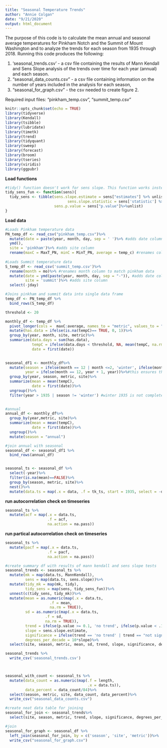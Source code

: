 ```yaml
---
title: "Seasonal Temperature Trends"
author: "Annie Colgan"
date: "9/21/2020"
output: html_document
---
```

The purpose of this code is to calculate the mean annual and seasonal average temperatures for Pinkham Notch and the Summit of Mount Washington and to analyze the trends for each season from 1935 through 2018. Running this code produces the following:

1. 'seasonal_trends.csv' - a csv file containing the results of Mann Kendall and Sens Slope analysis of the trends over time for each year (annual) and each season. 
2. "seasonal_data_counts.csv" - a csv file containing information on the number of years included in the analysis for each season,
3. "seasonal_for_graph.csv" -  the csv needed to create figure 2. 

Required input files: "pinkham_temp.csv", "summit_temp.csv"

```r
knitr::opts_chunk$set(echo = TRUE)
library(tidyverse)
library(Kendall)
library(tsibble)
library(lubridate)
library(timetk)
library(trend)
library(tidyquant)
library(sweep)
library(forecast)
library(broom)
library(tseries)
library(viridis)
library(ggpubr)

```
**Load functions**
```r
#tidy() function doesn't work for sens slope. This function works instead. 
tidy_sens_fun <- function(sens){
  tidy_sens <- tibble(sens.slope.estimate = sens["estimates"] %>% unlist, 
                            sens.slope.statistic = sens['statistic'] %>% unlist,
                      sens.p.value = sens["p.value"]%>%unlist)
}
```

**Load data**
```r
#Loads Pinkham temperature data
PN_temp_df <- read_csv("pinkham_temp.csv")%>%
  mutate(date = paste(year, month, day, sep = ' ')%>% #adds date column
  ymd(),
  site = 'pinkham')%>% #adds site column
  rename(maxC = MaxT_PN, minC = MinT_PN, average = temp_c) #renames columns to match summit data
  
#Loads Summit temperature data
S_temp_df <- read_csv('summit_temp.csv')%>%
  rename(month = mo)%>% #renames month column to match pinkham data
  mutate(date = ymd(paste(year, month, day, sep = "-")), #adds date column
         site = 'summit')%>% #adds site column
  select(-jday) 

#Joins pinkham and summit data into single data frame
temp_df <- PN_temp_df %>%
  bind_rows(S_temp_df) 
```


```r
threshold <- 20

monthly_df <- temp_df %>%
  pivot_longer(cols =  maxC:average, names_to = "metric", values_to = "tempC")%>%
  mutate(has.data = ifelse(is.na(tempC)== TRUE, 0, 1))%>%
  group_by(year, month, site, metric)%>%
  summarize(data.days = sum(has.data),
            tempC = ifelse(data.days < threshold, NA, mean(tempC, na.rm = TRUE)),
            date = first(date))
  

seasonal_df1 <- monthly_df%>%
  mutate(season = ifelse(month == 12 | month <=2, 'winter', ifelse(month <=5, 'spring', ifelse(month <= 8, 'summer', 'fall'))),
         year = ifelse(month == 12, year + 1, year))%>%#this ensures that december is averaged with the correct winter. 
  group_by(year, season, metric, site)%>%
  summarize(mean = mean(tempC),
            date = first(date))%>%
  ungroup()%>%
  filter(year > 1935 | season != 'winter') #winter 1935 is not complete because it is missing december.
  

#annual
annual_df <- monthly_df%>%
  group_by(year,metric, site)%>%
  summarize(mean = mean(tempC),
            date = first(date))%>%
  ungroup()%>%
  mutate(season = "annual")

#join annual with seasonal
seasonal_df <- seasonal_df1 %>%
  bind_rows(annual_df)


seasonal_ts <- seasonal_df %>%
  select(-year)%>%
  filter(is.na(mean)==FALSE)%>%
  group_by(season, metric, site)%>%
  nest()%>%
  mutate(data.ts = map(.x = data, .f = tk_ts, start = 1935, select = -date))
```
 
 
**run autocorrelation check on timeseries**
```r
seasonal_ts %>%
  mutate(acf = map(.x = data.ts,
                   .f = acf,
                   na.action = na.pass))
```
 
 **run partical autocorrelation check on timeseries**
```r
seasonal_ts %>%
  mutate(pacf = map(.x = data.ts,
                   .f = pacf,
                   na.action = na.pass))
```
 
```r
#create summary df with results of mann kendall and sens slope tests
seasonal_trends <- seasonal_ts %>%
  mutate(mk = map(data.ts, MannKendall),
         sens = map(data.ts, sens.slope))%>%
  mutate(tidy_mk = map(mk, tidy),
         tidy_sens = map(sens, tidy_sens_fun))%>%
  unnest(c(tidy_sens, tidy_mk))%>%
  mutate(mean = as.numeric(map(.x = data.ts,
                    .f = mean,
                    na.rm = TRUE)),
         sd = as.numeric(map(.x = data.ts,
                  .f = sd,
                  na.rm = TRUE)),
         trend = ifelse(p.value >= 0.1, 'no trend', ifelse(p.value < .1 & p.value >= .05, 'not significant', ifelse(kendall_score > 0, "increasing", "decreasing"))),
         slope = sens.slope.estimate,
         significance = ifelse(trend == 'no trend' | trend == "not significant", "p > 0.05","p < 0.05"),
         degrees_per_decade = 10*slope)%>%
  select(site, season, metric, mean, sd, trend, slope, significance, degrees_per_decade, sens.p.value)

seasonal_trends %>%
  write_csv('seasonal_trends.csv')



seasonal_with_count <- seasonal_ts %>%
  mutate(data_count = as.numeric(map(.f = length,
                                     .x = data.ts)),
         data_percent = data_count/84)%>%
  select(season, metric, site, data_count, data_percent)%>%
  write_csv("seasonal_data_counts.csv")
```


```r
#create neat data table for joining
seasonal_for_join <- seasonal_trends%>%
  select(site, season, metric, trend, slope, significance, degrees_per_decade)

#join
seasonal_for_graph <- seasonal_df %>%
  left_join(seasonal_for_join, by = c('season', 'site', 'metric'))%>%
  write_csv("seasonal_for_graph.csv")
  
```


